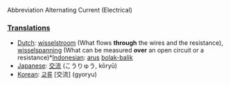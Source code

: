 Abbreviation
Alternating Current (Electrical)

===[[Translation]]s===

*[[Dutch]]: [[wisselstroom]] (What flows '''through''' the wires and the resistance), [[wisselspanning]] (What can be measured '''over''' an open circuit or a resistance)*[[Indonesian]]: [[arus]] [[bolak-balik]]
*[[Japanese]]: [[交流]] (こうりゅう, kōryū)
*[[Korean]]: [[교류]] [交流] (gyoryu)
